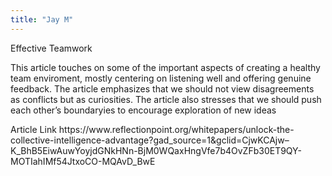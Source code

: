 ```yaml
---
title: "Jay M"
---
```


Effective Teamwork

This article touches on some of the important aspects of creating a healthy team enviroment, mostly centering on listening well and offering genuine feedback. The article emphasizes that we should not view disagreements as conflicts but as curiosities. The article also stresses that we should push each other's boundaryies to encourage exploration of new ideas


Article Link
https://www.reflectionpoint.org/whitepapers/unlock-the-collective-intelligence-advantage?gad_source=1&gclid=CjwKCAjw--K_BhB5EiwAuwYoyjdGNkHNn-BjM0WQaxHngVfe7b4OvZFb30ET9QY-MOTIahIMf54JtxoCO-MQAvD_BwE
